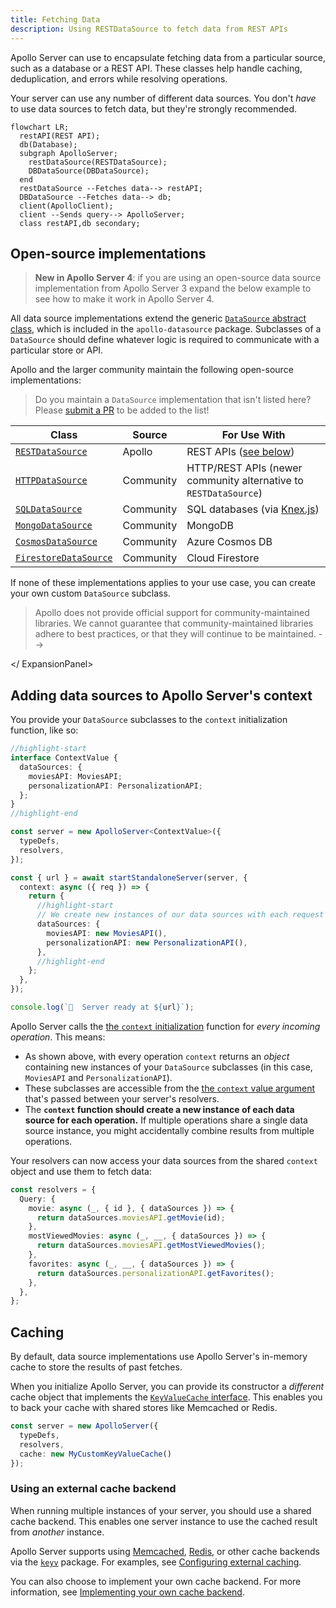 ```yaml
---
title: Fetching Data
description: Using RESTDataSource to fetch data from REST APIs
---
```


<!-- 
MOVE THIS to separate article:

3. RESTDS has a response cache that provides caching when fetching from rest
  - in the past uses the AS cache
  - these other data sources provide a wrapper cache
    - EX: pass SQL DB connection and pass to data source class with wrapper functions
      - or could pass that connect DIRECTLY in context
    - Data sources can provide structured way to use DB
  - Build a *wrapper* around a data source (no extends) constructor is DB connection (i.e., 'getUser, getUsers')
    - would still build a new data source per request depends on what your data source requires
        - default: if your data source requires the req and response object then will need to construct per request OR access cache
          - Add callout saying this might be the scenario:
            - if DB only needs DB connection and query info then
            - only create one DB class then pass into context
 -->

Apollo Server can use to encapsulate fetching data from a particular source, such as a database or a REST API. These classes help handle caching, deduplication, and errors while resolving operations.

Your server can use any number of different data sources. You don't _have_ to use data sources to fetch data, but they're strongly recommended.

```mermaid
flowchart LR;
  restAPI(REST API);
  db(Database);
  subgraph ApolloServer;
    restDataSource(RESTDataSource);
    DBDataSource(DBDataSource);
  end
  restDataSource --Fetches data--> restAPI;
  DBDataSource --Fetches data--> db;
  client(ApolloClient);
  client --Sends query--> ApolloServer;
  class restAPI,db secondary;
```


<!--
Make collapsible and show how to do this

Do we want to tell people how to create data sources themselves? Is there an example I can toss in here are break down to show people how to create their own DataSource subclasses? Especially the caching stuff? That was a little over my head
-->

## Open-source implementations

> **New in Apollo Server 4**: if you are using an open-source data source implementation from Apollo Server 3 expand the below example to see how to make it work in Apollo Server 4. 
<!-- 2. old data sources can be used but need to construct then initialize
  - The below packages could be used but they'd need to initialize themselves with the correct args (cache)
    - but we don't want to tell folks this
      - Could make a expandable "How to make V3 data source work"
-->
<ExpansionPanel title="Using an Apollo Server 3 data source?">

All data source implementations extend the generic [`DataSource` abstract class](https://github.com/apollographql/apollo-server/blob/main/packages/apollo-datasource/src/index.ts), which is included in the `apollo-datasource` package. Subclasses of a `DataSource` should define whatever logic is required to communicate with a particular store or API.

Apollo and the larger community maintain the following open-source implementations:

> Do you maintain a `DataSource` implementation that isn't listed here? Please [submit a PR](https://github.com/apollographql/apollo-server/blob/main/docs/source/data/data-sources.md) to be added to the list!

| Class            | Source    | For Use With          |
|------------------|-----------|-----------------------|
| [`RESTDataSource`](https://github.com/apollographql/apollo-server/tree/main/packages/apollo-datasource-rest) | Apollo    | REST APIs ([see below](#restdatasource-reference)) |
| [`HTTPDataSource`](https://github.com/StarpTech/apollo-datasource-http)  | Community | HTTP/REST APIs (newer community alternative to `RESTDataSource`) |
| [`SQLDataSource`](https://github.com/cvburgess/SQLDataSource)  | Community | SQL databases (via [Knex.js](http://knexjs.org/)) |
| [`MongoDataSource`](https://github.com/GraphQLGuide/apollo-datasource-mongodb/) | Community | MongoDB |
| [`CosmosDataSource`](https://github.com/andrejpk/apollo-datasource-cosmosdb) | Community | Azure Cosmos DB |
| [`FirestoreDataSource`](https://github.com/swantzter/apollo-datasource-firestore) | Community | Cloud Firestore |

If none of these implementations applies to your use case, you can create your own custom `DataSource` subclass.

> Apollo does not provide official support for community-maintained libraries. We cannot guarantee that community-maintained libraries adhere to best practices, or that they will continue to be maintained. -->

</ ExpansionPanel>

## Adding data sources to Apollo Server's context

You provide your `DataSource` subclasses to the `context` initialization function, like so:

<MultiCodeBlock>

```ts title="index.ts"
//highlight-start
interface ContextValue {
  dataSources: {
    moviesAPI: MoviesAPI;
    personalizationAPI: PersonalizationAPI;
  };
}
//highlight-end

const server = new ApolloServer<ContextValue>({
  typeDefs,
  resolvers,
});

const { url } = await startStandaloneServer(server, {
  context: async ({ req }) => {
    return {
      //highlight-start
      // We create new instances of our data sources with each request
      dataSources: {
        moviesAPI: new MoviesAPI(),
        personalizationAPI: new PersonalizationAPI(),
      },
      //highlight-end
    };
  },
});

console.log(`🚀  Server ready at ${url}`);
```

</MultiCodeBlock>

<!-- TODO(AS4) add link to context article once exists  -->
Apollo Server calls the [the `context` initialization](../resolvers/#the-context-argument) function for _every incoming operation_. This means:
- As shown above, with every operation `context` returns an _object_ containing new instances of your `DataSource` subclasses (in this case, `MoviesAPI` and `PersonalizationAPI`).
-  These subclasses are accessible from the [the `context` value argument](./resolvers/#the-context-argument) that's passed between your server's resolvers.
- The **`context` function should create a new instance of each data source for each operation.** If multiple operations share a single data source instance, you might accidentally combine results from multiple operations.

Your resolvers can now access your data sources from the shared `context` object and use them to fetch data:

```ts title="resolvers.ts"
const resolvers = {
  Query: {
    movie: async (_, { id }, { dataSources }) => {
      return dataSources.moviesAPI.getMovie(id);
    },
    mostViewedMovies: async (_, __, { dataSources }) => {
      return dataSources.moviesAPI.getMostViewedMovies();
    },
    favorites: async (_, __, { dataSources }) => {
      return dataSources.personalizationAPI.getFavorites();
    },
  },
};
```

## Caching

By default, data source implementations use Apollo Server's in-memory cache to store the results of past fetches.

When you initialize Apollo Server, you can provide its constructor a _different_ cache object that implements the [`KeyValueCache` interface](https://github.com/apollographql/apollo-utils/tree/main/packages/keyValueCache#keyvaluecache-interface). This enables you to back your cache with shared stores like Memcached or Redis.

```ts title="server.ts"
const server = new ApolloServer({
  typeDefs,
  resolvers,
  cache: new MyCustomKeyValueCache()
});
```

### Using an external cache backend

When running multiple instances of your server, you should use a shared cache backend. This enables one server instance to use the cached result from _another_ instance.

Apollo Server supports using [Memcached](https://memcached.org/), [Redis](https://redis.io/), or other cache backends via the [`keyv`](https://www.npmjs.com/package/keyv) package. For examples, see [Configuring external caching](../performance/cache-backends#configuring-external-caching).

You can also choose to implement your own cache backend. For more information, see [Implementing your own cache backend](../performance/cache-backends#implementing-your-own-cache-backend).

